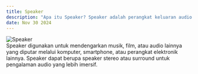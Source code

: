 ---
title: Speaker  
description: "Apa itu Speaker? Speaker adalah perangkat keluaran audio yang mengubah sinyal listrik menjadi suara yang bisa didengar oleh manusia."  
date: Nov 30 2024  
---  
<div style={{ display: "flex", justifyContent: "center" }}>  
  <img src="/images/speaker.png" alt="Speaker" style={{ width: "400px", height: "auto" }} />  
</div>  
Speaker digunakan untuk mendengarkan musik, film, atau audio lainnya yang diputar melalui komputer, smartphone, atau perangkat elektronik lainnya. Speaker dapat berupa speaker stereo atau surround untuk pengalaman audio yang lebih imersif.
